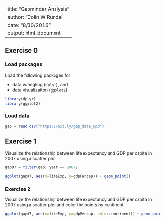 
---
title: "Gapminder Analysis"
author: "Colin W Rundel
date: "8/30/2016"
output: html_document
---

## Exercise 0

### Load packages

Load the following packages for 

- data wrangling (`dplyr`), and 
- data visualizaiton (`ggplot2`)

```r
library(dplyr)
library(ggplot2)
```

### Load data

```r
gap = read.csv("https://bit.ly/gap_data_upd")
```

## Exercise 1

Visualize the relationship between life expectancy and GDP per capita in 2007 using a scatter plot.

```r
gap07 = filter(gap, year == 2007)

ggplot(gap07, aes(x=lifeExp, y=gdpPercap)) + geom_point()
```


### Exercise 2

Visualize the relationship between life expectancy and GDP per capita in 2007 using a scatter plot and color the points by continent.

```r
ggplot(gap07, aes(x=lifeExp, y=gdpPercap, color=continent)) + geom_point()
```
